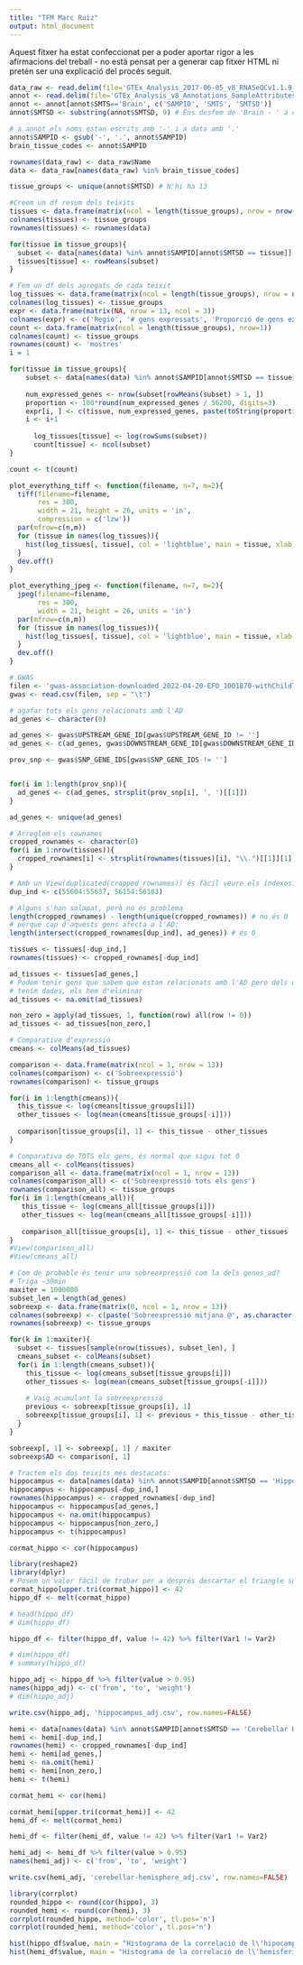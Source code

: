 ---
title: "TFM Marc Ruiz"
output: html_document
---
Aquest fitxer ha estat confeccionat per a poder aportar rigor a les afirmacions del treball - no està pensat per a generar cap fitxer HTML ni pretén ser una explicació del procés seguit.

```{r}
data_raw <- read.delim(file='GTEx_Analysis_2017-06-05_v8_RNASeQCv1.1.9_gene_tpm.gct', skip = 2)
annot <- read.delim(file='GTEx_Analysis_v8_Annotations_SampleAttributesDS.txt')
annot <- annot[annot$SMTS=='Brain', c('SAMPID', 'SMTS', 'SMTSD')]
annot$SMTSD <- substring(annot$SMTSD, 9) # Ens desfem de 'Brain - ' a cada fila per netedat

# a annot els noms estan escrits amb '-' i a data amb '.' 
annot$SAMPID <- gsub('-', '.', annot$SAMPID)
brain_tissue_codes <- annot$SAMPID

rownames(data_raw) <- data_raw$Name
data <- data_raw[names(data_raw) %in% brain_tissue_codes]

tissue_groups <- unique(annot$SMTSD) # N'hi ha 13
```

```{r}
#Creem un df resum dels teixits
tissues <- data.frame(matrix(ncol = length(tissue_groups), nrow = nrow(data)))
colnames(tissues) <- tissue_groups
rownames(tissues) <- rownames(data)

for(tissue in tissue_groups){
  subset <- data[names(data) %in% annot$SAMPID[annot$SMTSD == tissue]]
  tissues[tissue] <- rowMeans(subset)
}
```

```{r}
# Fem un df dels agregats de cada teixit
log_tissues <- data.frame(matrix(ncol = length(tissue_groups), nrow = nrow(data)))
colnames(log_tissues) <- tissue_groups
expr <- data.frame(matrix(NA, nrow = 13, ncol = 3))
colnames(expr) <- c('Regió', '# gens expressats', 'Proporció de gens expressats (%)')
count <- data.frame(matrix(ncol = length(tissue_groups), nrow=1))
colnames(count) <- tissue_groups
rownames(count) <- 'mostres'
i = 1

for(tissue in tissue_groups){
    subset <- data[names(data) %in% annot$SAMPID[annot$SMTSD == tissue]]
    
    num_expressed_genes <- nrow(subset[rowMeans(subset) > 1, ])
    proportion <- 100*round(num_expressed_genes / 56200, digits=3)
    expr[i, ] <- c(tissue, num_expressed_genes, paste(toString(proportion), '%'))
    i <- i+1
    
	  log_tissues[tissue] <- log(rowSums(subset))
	  count[tissue] <- ncol(subset)
}

count <- t(count)
```


```{r}
plot_everything_tiff <- function(filename, n=7, m=2){
  tiff(filename=filename,
       res = 300,
       width = 21, height = 26, units = 'in',
       compression = c('lzw'))
  par(mfrow=c(n,m))
  for (tissue in names(log_tissues)){
    hist(log_tissues[, tissue], col = 'lightblue', main = tissue, xlab = NULL, cex.main=2)
  }
  dev.off()
}
```

```{r}
plot_everything_jpeg <- function(filename, n=7, m=2){
  jpeg(filename=filename,
       res = 300, 
       width = 21, height = 26, units = 'in')
  par(mfrow=c(n,m))
  for (tissue in names(log_tissues)){
    hist(log_tissues[, tissue], col = 'lightblue', main = tissue, xlab = NULL, cex.main=2)
  }
  dev.off()
}
```

```{r}
# GWAS
filen <- 'gwas-association-downloaded_2022-04-20-EFO_1001870-withChildTraits.tsv'
gwas <- read.csv(filen, sep = "\t")
```

```{r}
# agafar tots els gens relacionats amb l'AD
ad_genes <- character(0)

ad_genes <- gwas$UPSTREAM_GENE_ID[gwas$UPSTREAM_GENE_ID != '']
ad_genes <- c(ad_genes, gwas$DOWNSTREAM_GENE_ID[gwas$DOWNSTREAM_GENE_ID != ''])

prov_snp <- gwas$SNP_GENE_IDS[gwas$SNP_GENE_IDS != '']


for(i in 1:length(prov_snp)){
  ad_genes <- c(ad_genes, strsplit(prov_snp[i], ', ')[[1]])
}

ad_genes <- unique(ad_genes)
```

```{r}
# Arreglem els rownames
cropped_rownames <- character(0)
for(i in 1:nrow(tissues)){
  cropped_rownames[i] <- strsplit(rownames(tissues)[i], "\\.")[[1]][1]
}

# Amb un View(duplicated(cropped_rownames)) és fàcil veure els índexos:
dup_ind <- c(55604:55637, 56154:56163)

# Alguns s'han solapat, però no és problema 
length(cropped_rownames) - length(unique(cropped_rownames)) # no és 0
# perquè cap d'aquests gens afecta a l'AD:
length(intersect(cropped_rownames[dup_ind], ad_genes)) # és 0

tissues <- tissues[-dup_ind,]
rownames(tissues) <- cropped_rownames[-dup_ind]

ad_tissues <- tissues[ad_genes,]
# Podem tenir gens que sabem que estan relacionats amb l'AD pero dels que no
# tenim dades, els hem d'eliminar
ad_tissues <- na.omit(ad_tissues)

non_zero = apply(ad_tissues, 1, function(row) all(row != 0))
ad_tissues <- ad_tissues[non_zero,]
```

```{r}
# Comparativa d'expressió
cmeans <- colMeans(ad_tissues)

comparison <- data.frame(matrix(ncol = 1, nrow = 13))
colnames(comparison) <- c('Sobreexpressió')
rownames(comparison) <- tissue_groups

for(i in 1:length(cmeans)){
  this_tissue <- log(cmeans[tissue_groups[i]])
  other_tissues <- log(mean(cmeans[tissue_groups[-i]]))
  
  comparison[tissue_groups[i], 1] <- this_tissue - other_tissues
}
```


```{r}
# Comparativa de TOTS els gens, és normal que sigui tot 0
cmeans_all <- colMeans(tissues)
comparison_all <- data.frame(matrix(ncol = 1, nrow = 13))
colnames(comparison_all) <- c('Sobreexpressió tots els gens')
rownames(comparison_all) <- tissue_groups
for(i in 1:length(cmeans_all)){
   this_tissue <- log(cmeans_all[tissue_groups[i]])
   other_tissues <- log(mean(cmeans_all[tissue_groups[-i]]))
   
   comparison_all[tissue_groups[i], 1] <- this_tissue - other_tissues
}
#View(comparison_all)
#View(cmeans_all)
```

```{r}
# Com de probable és tenir una sobreexpressió com la dels genes_ad?
# Triga ~30min
maxiter = 1000000
subset_len = length(ad_genes)
sobreexp <- data.frame(matrix(0, ncol = 1, nrow = 13))
colnames(sobreexp) <- c(paste('Sobreexpressió mitjana @', as.character(maxiter)))
rownames(sobreexp) <- tissue_groups

for(k in 1:maxiter){
  subset <- tissues[sample(nrow(tissues), subset_len), ]
  cmeans_subset <- colMeans(subset)
  for(i in 1:length(cmeans_subset)){
    this_tissue <- log(cmeans_subset[tissue_groups[i]])
    other_tissues <- log(mean(cmeans_subset[tissue_groups[-i]]))
    
    # Vaig acumulant la sobreexpressió
    previous <- sobreexp[tissue_groups[i], 1]
    sobreexp[tissue_groups[i], 1] <- previous + this_tissue - other_tissues
  }
}

sobreexp[, 1] <- sobreexp[, 1] / maxiter
sobreexp$AD <- comparison[, 1]
```

```{r}
# Tractem els dos teixits més destacats:
hippocampus <- data[names(data) %in% annot$SAMPID[annot$SMTSD == 'Hippocampus']]
hippocampus <- hippocampus[-dup_ind,]
rownames(hippocampus) <- cropped_rownames[-dup_ind]
hippocampus <- hippocampus[ad_genes,]
hippocampus <- na.omit(hippocampus)
hippocampus <- hippocampus[non_zero,]
hippocampus <- t(hippocampus)

cormat_hippo <- cor(hippocampus)

library(reshape2)
library(dplyr)
# Posem un valor fàcil de trobar per a després descartar el triangle superior
cormat_hippo[upper.tri(cormat_hippo)] <- 42
hippo_df <- melt(cormat_hippo)

# head(hippo_df)
# dim(hippo_df)

hippo_df <- filter(hippo_df, value != 42) %>% filter(Var1 != Var2)

# dim(hippo_df)
# summary(hippo_df)

hippo_adj <- hippo_df %>% filter(value > 0.95)
names(hippo_adj) <- c('from', 'to', 'weight')
# dim(hippo_adj)

write.csv(hippo_adj, 'hippocampus_adj.csv', row.names=FALSE)
```

```{r}
hemi <- data[names(data) %in% annot$SAMPID[annot$SMTSD == 'Cerebellar Hemisphere']]
hemi <- hemi[-dup_ind,]
rownames(hemi) <- cropped_rownames[-dup_ind]
hemi <- hemi[ad_genes,]
hemi <- na.omit(hemi)
hemi <- hemi[non_zero,]
hemi <- t(hemi)

cormat_hemi <- cor(hemi)

cormat_hemi[upper.tri(cormat_hemi)] <- 42
hemi_df <- melt(cormat_hemi)

hemi_df <- filter(hemi_df, value != 42) %>% filter(Var1 != Var2)

hemi_adj <- hemi_df %>% filter(value > 0.95)
names(hemi_adj) <- c('from', 'to', 'weight')

write.csv(hemi_adj, 'cerebellar-hemisphere_adj.csv', row.names=FALSE)
```


```{r}
library(corrplot)
rounded_hippo <- round(cor(hippo), 3)
rounded_hemi <- round(cor(hemi), 3)
corrplot(rounded_hippo, method='color', tl.pos='n')
corrplot(rounded_hemi, method='color', tl.pos='n')

hist(hippo_df$value, main = "Histograma de la correlació de l\'hipocamp", xlab='', col = 'lightblue')
hist(hemi_df$value, main = "Histograma de la correlació de l\'hemisferi cerebel·lar", xlab='', col = 'lightblue')
```



